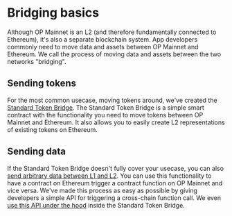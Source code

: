 # Bridging basics

Although OP Mainnet is an L2 (and therefore fundamentally connected to Ethereum), it's also a separate blockchain system.
App developers commonly need to move data and assets between OP Mainnet and Ethereum.
We call the process of moving data and assets between the two networks "bridging".

## Sending tokens

For the most common usecase, moving tokens around, we've created the [Standard Token Bridge](standard-bridge).
The Standard Token Bridge is a simple smart contract with the functionality you need to move tokens between OP Mainnet and Ethereum.
It also allows you to easily create L2 representations of existing tokens on Ethereum.

## Sending data

If the Standard Token Bridge doesn't fully cover your usecase, you can also [send arbitrary data between L1 and L2](messaging).
You can use this functionality to have a contract on Ethereum trigger a contract function on OP Mainnet and vice versa.
We've made this process as easy as possible by giving developers a simple API for triggering a cross-chain function call.
We even [use this API under the hood](https://github.com/ethereum-optimism/optimism/blob/a21cec6d3d00c9d7ed100c0257d4b966b034620f/packages/contracts/contracts/L1/messaging/L1StandardBridge.sol#L202) inside the Standard Token Bridge.